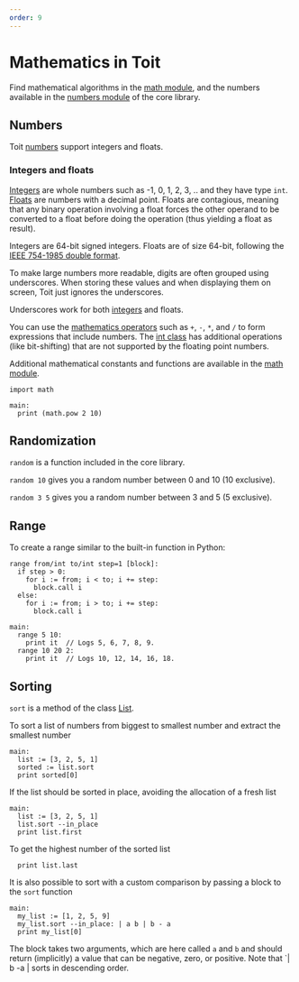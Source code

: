 ```yaml
---
order: 9
---
```


# Mathematics in Toit

Find mathematical algorithms in the [math module](https://libs.toit.io/math/library-summary), and the numbers available in the [numbers module](https://libs.toit.io/core/numbers/library-summary) of the core library.

## Numbers

Toit [numbers](https://libs.toit.io/core/numbers/library-summary) support integers and floats.

### Integers and floats

[Integers](https://libs.toit.io/core/numbers/class-int) are whole numbers such as -1, 0, 1, 2, 3, .. and they have type `int`.
[Floats](https://libs.toit.io/core/numbers/class-float) are numbers with a decimal point. Floats are contagious, meaning that any binary operation involving a float forces the other operand to be converted to a float before doing the operation (thus yielding a float as result).

Integers are 64-bit signed integers.
Floats are of size 64-bit, following the [IEEE 754-1985 double format](https://en.wikipedia.org/wiki/Double-precision_floating-point_format).

To make large numbers more readable, digits are often grouped using underscores.
When storing these values and when displaying them on screen, Toit just ignores the underscores.

Underscores work for both [integers](https://libs.toit.io/core/numbers/class-LargeInteger) and floats.

You can use the [mathematics operators](https://libs.toit.io/core/numbers/class-num) such as `+`, `-`, `*`, and `/` to form expressions that include numbers.
The [int class](https://libs.toit.io/core/numbers/class-int) has additional operations (like bit-shifting) that are not supported by the floating point numbers.

Additional mathematical constants and functions are available in the [math module](https://libs.toit.io/math/library-summary).

```
import math

main:
  print (math.pow 2 10)
```

## Randomization

`random` is a function included in the core library.

`random 10` gives you a random number between 0 and 10 (10 exclusive).

`random 3 5` gives you a random number between 3 and 5 (5 exclusive).

## Range

To create a range similar to the built-in function in Python:

```
range from/int to/int step=1 [block]:
  if step > 0:
    for i := from; i < to; i += step:
      block.call i
  else:
    for i := from; i > to; i += step:
      block.call i

main:
  range 5 10:
    print it  // Logs 5, 6, 7, 8, 9.
  range 10 20 2:
    print it  // Logs 10, 12, 14, 16, 18.
```

## Sorting

`sort` is a method of the class [List](https://libs.toit.io/core/collections/class-List).

To sort a list of numbers from biggest to smallest number and extract the smallest number

```
main:
  list := [3, 2, 5, 1]
  sorted := list.sort
  print sorted[0]
```

If the list should be sorted in place, avoiding the allocation of a fresh list

```
main:
  list := [3, 2, 5, 1]
  list.sort --in_place
  print list.first
```

To get the highest number of the sorted list

```
  print list.last
```

It is also possible to sort with a custom comparison by passing a block to the `sort` function

```
main:
  my_list := [1, 2, 5, 9]
  my_list.sort --in_place: | a b | b - a
  print my_list[0]
```

The block takes two arguments, which are here called `a` and `b` and should return (implicitly) a value that can be negative, zero, or positive.
Note that `| b -a | sorts in descending order.
